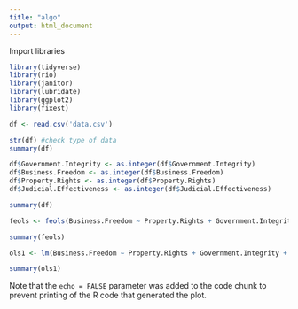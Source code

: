 ```yaml
---
title: "algo"
output: html_document
---
```


Import libraries 

```r
library(tidyverse)
library(rio)
library(janitor)
library(lubridate)
library(ggplot2)
library(fixest)
```




```r
df <- read.csv('data.csv')
```



```r
str(df) #check type of data
summary(df)

```
```r
df$Government.Integrity <- as.integer(df$Government.Integrity)
df$Business.Freedom <- as.integer(df$Business.Freedom)
df$Property.Rights <- as.integer(df$Property.Rights)
df$Judicial.Effectiveness <- as.integer(df$Judicial.Effectiveness)
```


```r
summary(df)
```


```r
feols <- feols(Business.Freedom ~ Property.Rights + Government.Integrity + Judicial.Effectiveness | Index.Year, data=df)

summary(feols)
```
```r
ols1 <- lm(Business.Freedom ~ Property.Rights + Government.Integrity + Judicial.Effectiveness, data=df) #robust SE

summary(ols1)
```

Note that the `echo = FALSE` parameter was added to the code chunk to prevent printing of the R code that generated the plot.

